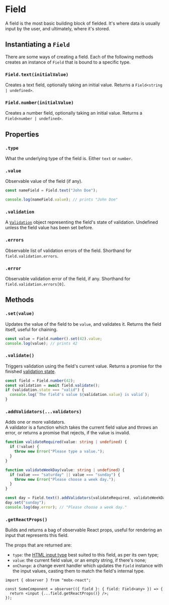 # Field

A field is the most basic building block of fielded.
It's where data is usually input by the user, and ultimately, where it's stored.

## Instantiating a `Field`

There are some ways of creating a field. Each of the following methods creates an instance
of `Field` that is bound to a specific type.

### `Field.text(initialValue)`

Creates a text field, optionally taking an initial value. Returns a `Field<string | undefined>`.

### `Field.number(initialValue)`

Creates a number field, optionally taking an initial value. Returns a `Field<number | undefined>`.

## Properties

### `.type`

What the underlying type of the field is.
Either `text` or `number`.

### `.value`

Observable value of the field (if any).

```ts
const nameField = Field.text("John Doe");

console.log(nameField.value); // prints "John Doe"
```

### `.validation`

A [`Validation`](./validation.mdx) object representing the field's state of validation.
Undefined unless the field value has been set before.

### `.errors`

Observable list of validation errors of the field.
Shorthand for `field.validation.errors`.

### `.error`

Observable validation error of the field, if any.
Shorthand for `field.validation.errors[0]`.

## Methods

### `.set(value)`

Updates the value of the field to be `value`, and validates it.
Returns the field itself, useful for chaining.

```ts
const value = Field.number().set(42).value;
console.log(value); // prints 42
```

### `.validate()`

Triggers validation using the field's current value.
Returns a promise for the finished [validation state](./validation.mdx#validation-1).

```ts
const field = Field.number(42);
const validation = await field.validate();
if (validation.state === "valid") {
  console.log(`The field's value ${validation.value} is valid`);
}
```

### `.addValidators(...validators)`

Adds one or more validators.<br />
A validator is a function which takes the current field value and throws an error, or returns a promise
that rejects, if the value is invalid.

```ts
function validateRequired(value: string | undefined) {
  if (!value) {
    throw new Error("Please type a value.");
  }
}

function validateWeekDay(value: string | undefined) {
  if (value === "saturday" || value === "sunday") {
    throw new Error("Please choose a week day.");
  }
}

const day = Field.text().addValidators(validateRequired, validateWeekDay);
day.set("sunday");
console.log(day.error); // "Please choose a week day."
```

### `.getReactProps()`

Builds and returns a bag of observable React props, useful for rendering an input that represents
this field.

The props that are returned are:

- `type`: the [HTML input type](https://developer.mozilla.org/en-US/docs/Web/HTML/Element/input#input_types)
  best suited to this field, as per its own type;
- `value`: the current field value, or an empty string, if there's none;
- `onChange`: a change event handler which updates the `Field` instance with the input values,
  casting them to match the field's internal type.

```tsx
import { observer } from "mobx-react";

const SomeComponent = observer(({ field }: { field: Field<any> }) => {
  return <input {...field.getReactProps()} />;
});
```
